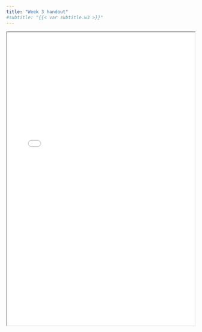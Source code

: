 ```yaml
---
title: "Week 3 handout"
#subtitle: "{{< var subtitle.w3 >}}"
---
```


```{=html}
<iframe width="500" height="780" src="/materials/handouts/handouts_w03.pdf" ></iframe>
```

